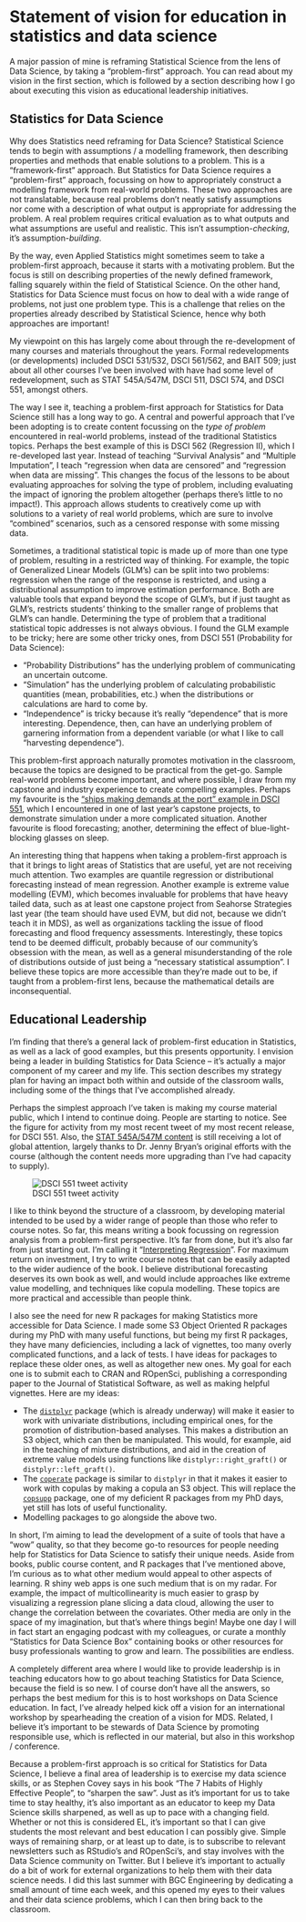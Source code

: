# Statement of vision for education in statistics and data science

<!-- particularly attractive: Candidates motivated to innovate around the teaching of both core statistical topics (e.g., estimation, hypothesis testing) and more nascent data science topics (e.g., visualization, data wrangling, transparent and reproducible workflows). -->

<!-- Asset: Experience with evidence-based teaching methods, curriculum development, course design, and other initiatives that advance the university’s ability to excel in its teaching and learning mandate.  -->

A major passion of mine is reframing Statistical Science from the lens of Data Science, by taking a "problem-first" approach. You can read about my vision in the first section, which is followed by a section describing how I go about executing this vision as educational leadership initiatives. 

## Statistics for Data Science

<!-- I imagine this section to be about how I think statistics  -->


<!-- This section (perhaps to be renamed or split into multiple) is my vision for Data Science, especially Statistics for Data Science. It's not what I'm doing for EL. -->

Why does Statistics need reframing for Data Science? Statistical Science tends to begin with assumptions / a modelling framework, then describing properties and methods that enable solutions to a problem. This is a "framework-first" approach. But Statistics for Data Science requires a "problem-first" approach, focussing on how to appropriately construct a modelling framework from real-world problems. These two approaches are not translatable, because real problems don't neatly satisfy assumptions nor come with a description of what output is appropriate for addressing the problem. A real problem requires critical evaluation as to what outputs and what assumptions are useful and realistic. This isn't assumption-_checking_, it's assumption-_building_.

By the way, even Applied Statistics might sometimes seem to take a problem-first approach, because it starts with a motivating problem. But the focus is still on describing properties of the newly defined framework, falling squarely within the field of Statistical Science. On the other hand, Statistics for Data Science must focus on how to deal with a wide range of problems, not just one problem type. This is a challenge that relies on the properties already described by Statistical Science, hence why both approaches are important!

My viewpoint on this has largely come about through the re-development of many courses and materials throughout the years. Formal redevelopments (or developments) included DSCI 531/532, DSCI 561/562, and BAIT 509; just about all other courses I've been involved with have had some level of redevelopment, such as STAT 545A/547M, DSCI 511, DSCI 574, and DSCI 551, amongst others.

The way I see it, teaching a problem-first approach for Statistics for Data Science still has a long way to go. A central and powerful approach that I've been adopting is to create content focussing on the _type of problem_ encountered in real-world problems, instead of the traditional Statistics topics. Perhaps the best example of this is DSCI 562 (Regression II), which I re-developed last year. Instead of teaching "Survival Analysis" and "Multiple Imputation", I teach "regression when data are censored" and "regression when data are missing". This changes the focus of the lessons to be about evaluating approaches for solving the type of problem, including evaluating the impact of ignoring the problem altogether (perhaps there's little to no impact!). This approach allows students to creatively come up with solutions to a variety of real world problems, which are sure to involve "combined" scenarios, such as a censored response with some missing data.

Sometimes, a traditional statistical topic is made up of more than one type of problem, resulting in a restricted way of thinking. For example, the topic of Generalized Linear Models (GLM's) can be split into two problems: regression when the range of the response is restricted, and using a distributional assumption to improve estimation performance. Both are valuable tools that expand beyond the scope of GLM's, but if just taught as GLM's, restricts students' thinking to the smaller range of problems that GLM's can handle. 
Determining the type of problem that a traditional statistical topic addresses is not always obvious. I found the GLM example to be tricky; here are some other tricky ones, from DSCI 551 (Probability for Data Science):

- "Probability Distributions" has the underlying problem of communicating an uncertain outcome.
- "Simulation" has the underlying problem of calculating probabilistic quantities (mean, probabilities, etc.) when the distributions or calculations are hard to come by.
- "Independence" is tricky because it's really "dependence" that is more interesting. Dependence, then, can have an underlying problem of garnering information from a dependent variable (or what I like to call "harvesting dependence").

This problem-first approach naturally promotes motivation in the classroom, because the topics are designed to be practical from the get-go. Sample real-world problems become important, and where possible, I draw from my capstone and industry experience to create compelling examples. Perhaps my favourite is the ["ships making demands at the port" example in DSCI 551](https://ubc-mds.github.io/DSCI_551_stat-prob-dsci/lectures/simulation.html#multi-step-simulations-10-min), which I encountered in one of last year's capstone projects, to demonstrate simulation under a more complicated situation. Another favourite is flood forecasting; another, determining the effect of blue-light-blocking glasses on sleep.

An interesting thing that happens when taking a problem-first approach is that it brings to light areas of Statistics that are useful, yet are not receiving much attention. Two examples are quantile regression or distributional forecasting instead of mean regression. Another example is extreme value modelling (EVM), which becomes invaluable for problems that have heavy tailed data, such as at least one capstone project from Seahorse Strategies last year (the team should have used EVM, but did not, because we didn't teach it in MDS), as well as organizations tackling the issue of flood forecasting and flood frequency assessments. Interestingly, these topics tend to be deemed difficult, probably because of our community's obsession with the mean, as well as a general misunderstanding of the role of distributions outside of just being a "necessary statistical assumption". I believe these topics are more accessible than they're made out to be, if taught from a problem-first lens, because the mathematical details are inconsequential.

## Educational Leadership

<!-- EL = an activity taken at UBC and elsewhere to advance innovation in teaching and learning with impact beyond one’s classroom -->


<!-- Now that I've described my vision for data science, it's now time to describe how I've been (and intend to) make this EL. Provide evidence of goodness where possible. -->

<!-- from Mike: what "educational leadership" (EL) means to you and what EL you might pursue in the future. Vision for long-term career growth towards Prof of Teaching, even if it's tentative. -->

<!-- must provide evidence for promise of educational leadership at UBC and nationally or internationally -->

I'm finding that there's a general lack of problem-first education in Statistics, as well as a lack of good examples, but this presents opportunity. I envision being a leader in building Statistics for Data Science -- it's actually a major component of my career and my life. This section describes my strategy plan for having an impact both within and outside of the classroom walls, including some of the things that I've accomplished already.

Perhaps the simplest approach I've taken is making my course material public, which I intend to continue doing. People are starting to notice. See the figure for activity from my most recent tweet of my most recent release, for DSCI 551. Also, the [STAT 545A/547M content](https://stat545guidebook.netlify.com/) is still receiving a lot of global attention, largely thanks to Dr. Jenny Bryan's original efforts with the course (although the content needs more upgrading than I've had capacity to supply).

![DSCI 551 tweet activity](./img/551_tweet.png)

I like to think beyond the structure of a classroom, by developing material intended to be used by a wider range of people than those who refer to course notes. So far, this means writing a book focussing on regression analysis from a problem-first perspective. It's far from done, but it's also far from just starting out. I'm calling it "[Interpreting Regression](https://interpreting-regression.netlify.com/)". For maximum return on investment, I try to write course notes that can be easily adapted to the wider audience of the book. I believe distributional forecasting deserves its own book as well, and would include approaches like extreme value modelling, and techniques like copula modelling. These topics are more practical and accessible than people think.

I also see the need for new R packages for making Statistics more accessible for Data Science. I made some S3 Object Oriented R packages during my PhD with many useful functions, but being my first R packages, they have many deficiencies, including a lack of vignettes, too many overly complicated functions, and a lack of tests. I have ideas for packages to replace these older ones, as well as altogether new ones. My goal for each one is to submit each to CRAN and ROpenSci, publishing a corresponding paper to the Journal of Statistical Software, as well as making helpful vignettes. Here are my ideas:

- The [`distplyr`](https://github.com/vincenzocoia/distplyr/) package (which is already underway) will make it easier to work with univariate distributions, including empirical ones, for the promotion of distribution-based analyses. This makes a distribution an S3 object, which can then be manipulated. This would, for example, aid in the teaching of mixture distributions, and aid in the creation of extreme value models using functions like `distplyr::right_graft()` or `distplyr::left_graft()`.
- The [`coperate`](https://github.com/vincenzocoia/coperate/) package is similar to `distplyr` in that it makes it easier to work with copulas by making a copula an S3 object. This will replace the [`copsupp`](https://github.com/vincenzocoia/copsupp/) package, one of my deficient R packages from my PhD days, yet still has lots of useful functionality.
- Modelling packages to go alongside the above two.

In short, I'm aiming to lead the development of a suite of tools that have a "wow" quality, so that they become go-to resources for people needing help for Statistics for Data Science to satisfy their unique needs. Aside from books, public course content, and R packages that I've mentioned above, I'm curious as to what other medium would appeal to other aspects of learning. R shiny web apps is one such medium that is on my radar. For example, the impact of multicollinearity is much easier to grasp by visualizing a regression plane slicing a data cloud, allowing the user to change the correlation between the covariates. Other media are only in the space of my imagination, but that's where things begin! Maybe one day I will in fact start an engaging podcast with my colleagues, or curate a monthly "Statistics for Data Science Box" containing books or other resources for busy professionals wanting to grow and learn. The possibilities are endless.

A completely different area where I would like to provide leadership is in teaching educators how to go about teaching Statistics for Data Science, because the field is so new. I of course don't have all the answers, so perhaps the best medium for this is to host workshops on Data Science education. In fact, I've already helped kick off a vision for an international workshop by spearheading the creation of a vision for MDS. Related, I believe it's important to be stewards of Data Science by promoting responsible use, which is reflected in our material, but also in this workshop / conference.

Because a problem-first approach is so critical for Statistics for Data Science, I believe a final area of leadership is to exercise my data science skills, or as Stephen Covey says in his book "The 7 Habits of Highly Effective People", to "sharpen the saw". Just as it's important for us to take time to stay healthy, it's also important as an educator to keep my Data Science skills sharpened, as well as up to pace with a changing field. Whether or not this is considered EL, it's important so that I can give students the most relevant and best education I can possibly give. Simple ways of remaining sharp, or at least up to date, is to subscribe to relevant newsletters such as RStudio's and ROpenSci's, and stay involves with the Data Science community on Twitter. But I believe it's important to actually do a bit of work for external organizations to help them with their data science needs. I did this last summer with BGC Engineering by dedicating a small amount of time each week, and this opened my eyes to their values and their data science problems, which I can then bring back to the classroom.